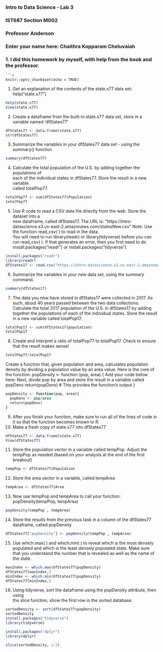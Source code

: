 ### Intro to Data Science - Lab 3
### IST687 Section M002
### Professor Anderson
### Enter your name here: Chaithra Kopparam Cheluvaiah
### 1. I did this homework by myself, with help from the book and the professor.

```
```r
knitr::opts_chunk$set(echo = TRUE)
```

1. Get	an	explanation	of	the	contents	of	the state.x77 data	set: help("state.x77")
```r
help(state.x77)
View(state.x77)
```

2. Create	a	dataframe	from the	built-in	state.x77 data	set,	store	in	a	variable	named
‘dfStates77’
```r
dfStates77 <- data.frame(state.x77)
str(dfStates77)
```

3. Summarize	the	variables	in	your	dfStates77	data	set - using	the	summary() function
```r
summary(dfStates77)
```
4. Calculate	the	total	population	of	the	U.S. by adding	together	the	populations	of	
each	of	the	individual	states in	dfStates77.			Store	the	result	in	a	new	variable	
called	totalPop77.
```r
totalPop77 <- sum(dfStates77$Population)
totalPop77
```
5. Use	R	code	to	read	a	CSV	data	file	directly	from	the	web. Store	the	dataset	into	a	
new	dataframe,	called	dfStates17. The	URL	is: "https://intro-datascience.s3.us-east-2.amazonaws.com/statesNew.csv"
Note:	Use	the	function read_csv(	) to	read	in	the	data.	
You	will	need	to	run	library(readr) or	library(tidyverse) before	you	can	run	
read_csv(	). If	that	generates	an	error,	then	you	first	need	to	do	
install.packages("readr") or install.packages("tidyverse")
```r
install.packages("readr")
library(readr)
dfStates17 <- read.csv("https://intro-datascience.s3.us-east-2.amazonaws.com/statesNew.csv")
```
6. Summarize	the	variables	in	your	new	data	set,	using	the	summary	command.
```r
summary(dfStates17)
```
7. The	data you	now	have stored in dfStates17 were collected in 2017.	As such, about 40 years	passed between	the two data collections.	Calculate	the total 2017 population of the U.S. in dfStates17 by	adding	together	the populations	of	each of the	individual states. Store	the result in a	new	variable called totalPop17.
```r
totalPop17 <- sum(dfStates17$population)
totalPop17
```
8. Create and	interpret a	ratio of totalPop77 to totalPop17. Check to ensure that the result makes sense!
```r
totalPop77/totalPop17
```

Create	a	function	that,	given	population	and	area,	calculates	population	density	by dividing	a	population	value	by	an	area	value.	Here	is	the	core	of	the	function:
popDensity <- function (pop, area) {
   Add your code below here: Next, divide pop by area and store the result in a variable called     popDens
 return(popDens) # This provides the function’s output
}
```r
popDensity <- function(pop, area){
  popDens <- pop/area
  return(popDens)
}
```

9. After	you	finish	your	function,	make	sure	to	run	all	of	the	lines	of	code	in	it	so
that	the	function	becomes	known	to	R.
10. Make	a	fresh copy of state.x77 into dfStates77
```r
dfStates77 <- data.frame(state.x77)
View(dfStates77)
```

11. Store	the	population	vector	in	a	variable	called	tempPop.	Adjust	the	tempPop	as needed	(based	on	your	analysis	at	the	end	of	the	first	breakout)
```r
tempPop <- dfStates77$Population
```

12. Store	the	area	vector	in	a	variable,	called	tempArea	
```r
tempArea <- dfStates77$Area
```
13. Now	use	tempPop	and	tempArea	to	call	your	function:
popDensity(tempPop,	tempArea)
```r

popDensity(tempPop , tempArea)
```
14. Store	the	results	from the	previous	task	in	a	column of the	dfStates77 dataframe,	called	popDensity
```r
dfStates77["popDensity"] <- popDensity(tempPop , tempArea)
```

15. Use	which.max(	)	and	which.min(	)	to	reveal	which	is	the	most	densely populated	and	which	is	the	least	densely	populated	state.	Make	sure	that	you understand	the	number	that	is	revealed	as well	as the	name	of	the	state.
```r
maxIndex <- which.max(dfStates77$popDensity)
dfStates77[maxIndex,]
minIndex <- which.min(dfStates77$popDensity)
dfStates77[minIndex,]
```

16. Using	tidyverse,	sort	the	dataframe	using	the	popDensity	attribute,	then	using	
the	slice	function,	show	the	first	row	in	the	sorted	database.	
```r
sortedDensity <- sort(dfStates77$popDensity)
sortedDensity
install.packages("tidyverse")
library(tidyverse)

install.packages("dplyr")
library(dplyr)

slice(sortedDensity, 1:3)

```




